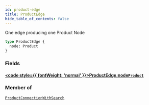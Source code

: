 ```yaml
---
id: product-edge
title: ProductEdge
hide_table_of_contents: false
---
```








One edge producing one Product Node

```graphql
type ProductEdge {
  node: Product
}
```


### Fields

#### [<code style={{ fontWeight: 'normal' }}>ProductEdge.<b>node</b></code>](#)<Bullet />[`Product`](/demand/api/graphql-admin/reference/objects/product) <Badge class="secondary" text="object"/>
> 
> 



### Member of

[`ProductConnectionWithSearch`](/demand/api/graphql-admin/reference/objects/product-connection-with-search)  <Badge class="secondary" text="object"/>



